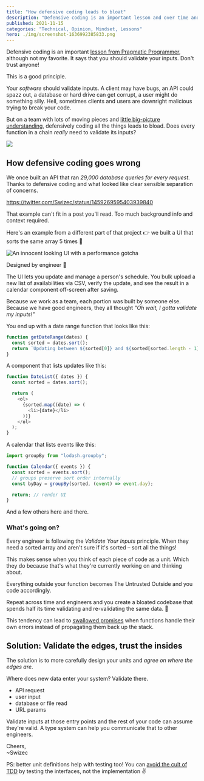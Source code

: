 ```yaml
---
title: "How defensive coding leads to bloat"
description: "Defensive coding is an important lesson and over time and engineers it leads to massive bloat, if you're not careful."
published: 2021-11-15
categories: "Technical, Opinion, Mindset, Lessons"
hero: ./img/screenshot-1636992385833.png
---
```


Defensive coding is an important [lesson from Pragmatic Programmer](https://swizec.com/blog/my-favorite-lessons-from-pragmatic-programmer/), although not my favorite. It says that you should validate your inputs. Don't trust anyone!

This is a good principle.

Your _software_ should validate inputs. A client may have bugs, an API could spazz out, a database or hard drive can get corrupt, a user might do something silly. Hell, sometimes clients and users are downright malicious trying to break your code.

But on a team with lots of moving pieces and [little big-picture understanding](https://swizec.com/blog/complex-vs.-complicated/), defensively coding all the things leads to bload. Does every function in a chain _really_ need to validate its inputs?

![](giphy:suspicious)

## How defensive coding goes wrong

We once built an API that ran _29,000 database queries for every request_. Thanks to defensive coding and what looked like clear sensible separation of concerns.

https://twitter.com/Swizec/status/1459269595403939840

That example can't fit in a post you'll read. Too much background info and context required.

Here's an example from a different part of that project 👉 we built a UI that sorts the same array 5 times 🤨

![An innocent looking UI with a performance gotcha](./img/An-innocent-looking-UI-with-a-performance-gotchag8bhdi.jpeg)

Designed by engineer 💪

The UI lets you update and manage a person's schedule. You bulk upload a new list of availabilities via CSV, verify the update, and see the result in a calendar component off-screen after saving.

Because we work as a team, each portion was built by someone else. Because we have good engineers, they all thought _"Oh wait, I gotta validate my inputs!"_

You end up with a date range function that looks like this:

```javascript
function getDateRange(dates) {
  const sorted = dates.sort();
  return `Updating between ${sorted[0]} and ${sorted[sorted.length - 1]}`;
}
```

A component that lists updates like this:

```javascript
function DateList({ dates }) {
  const sorted = dates.sort();

  return (
    <ol>
      {sorted.map((date) => (
        <li>{date}</li>
      ))}
    </ol>
  );
}
```

A calendar that lists events like this:

```javascript
import groupBy from "lodash.groupby";

function Calendar({ events }) {
  const sorted = events.sort();
  // groups preserve sort order internally
  const byDay = groupBy(sorted, (event) => event.day);

  return; // render UI
}
```

And a few others here and there.

### What's going on?

Every engineer is following the _Validate Your Inputs_ principle. When they need a sorted array and aren't sure if it's sorted – sort all the things!

This makes sense when you think of each piece of code as a unit. Which they do because that's what they're currently working on and thinking about.

Everything outside your function becomes The Untrusted Outside and you code accordingly.

Repeat across time and engineers and you create a bloated codebase that spends half its time validating and re-validating the same data. 💩

This tendency can lead to [swallowed promises](https://swizec.com/blog/finding-unresolved-promises-in-javascript/) when functions handle their own errors instead of propagating them back up the stack.

## Solution: Validate the edges, trust the insides

The solution is to more carefully design your units and _agree on where the edges are_.

Where does new data enter your system? Validate there.

- API request
- user input
- database or file read
- URL params

Validate inputs at those entry points and the rest of your code can assume they're valid. A type system can help you communicate that to other engineers.

Cheers,<br/>
~Swizec

PS: better unit definitions help with testing too! You can [avoid the cult of TDD](https://swizec.com/blog/25-lessons-from-25-years-of-coding/) by testing the interfaces, not the implementation ✌️
